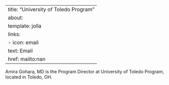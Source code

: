 
---
title: "University of Toledo Program"
about:
  template: jolla
  links:
    - icon: email
      text: Email
      href: mailto:nan
---

Amira Gohara, MD is the Program Director at University of Toledo Program, located in Toledo, OH. 
